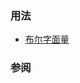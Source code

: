 {{cpp/keyword/title|{{tt|false}}}}
{{cpp/keyword/navbar}}

===用法===
* [[cpp/language/bool_literal | 布尔字面量]]

===参阅===
{{cpp/keywords/fundamental types list}}

{{langlinks|de|en|es|fr|it|ja|pt|ru}}